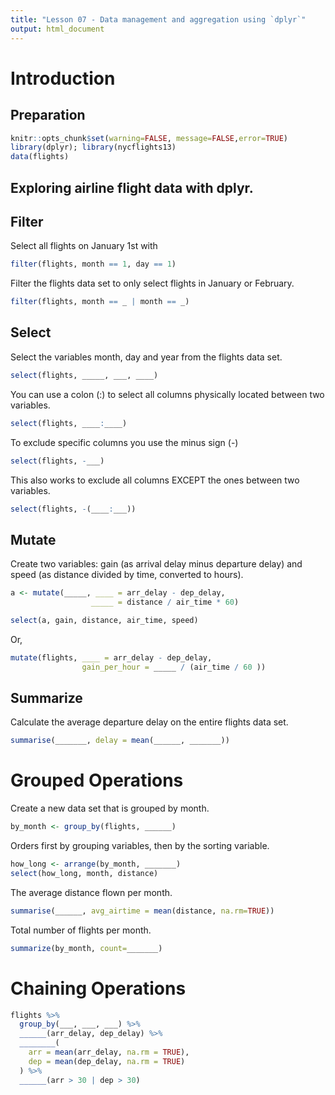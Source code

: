 ```yaml
---
title: "Lesson 07 - Data management and aggregation using `dplyr`"
output: html_document
---
```



# Introduction 

## Preparation

```r
knitr::opts_chunk$set(warning=FALSE, message=FALSE,error=TRUE) 
library(dplyr); library(nycflights13)
data(flights)
```

## Exploring airline flight data with dplyr. 

## Filter

Select all flights on January 1st with 
```r
filter(flights, month == 1, day == 1)
```

Filter the flights data set to only select flights in January or February.
```r
filter(flights, month == _ | month == _)
```

## Select
Select the variables month, day and year from the flights data set. 

```r
select(flights, _____, ___, ____)
```

You can use a colon (:) to select all columns physically located between two variables. 
```r
select(flights, ____:____)
```

To exclude specific columns you use the minus sign (-)
```r
select(flights, -___)
```

This also works to exclude all columns EXCEPT the ones between two variables. 
```r
select(flights, -(____:___))
```


## Mutate

Create two variables: gain (as arrival delay minus departure delay) and speed (as distance divided by time, converted to hours). 
```r
a <- mutate(_____, ____ = arr_delay - dep_delay, 
                  _____ = distance / air_time * 60)

select(a, gain, distance, air_time, speed)
```

Or, 
```r
mutate(flights, ____ = arr_delay - dep_delay, 
                gain_per_hour = _____ / (air_time / 60 ))
```  


## Summarize
Calculate the average departure delay on the entire flights data set. 
```r
summarise(_______, delay = mean(______, _______))
```



# Grouped Operations
Create a new data set that is grouped by month. 

```r
by_month <- group_by(flights, ______)
```

Orders first by grouping variables, then by the sorting variable. 
```r
how_long <- arrange(by_month, _______)
select(how_long, month, distance)
```


The average distance flown per month. 
```r
summarise(______, avg_airtime = mean(distance, na.rm=TRUE))
```

Total number of flights per month. 
```r
summarize(by_month, count=_______)
``` 

# Chaining Operations

```r
flights %>%
  group_by(___, ___, ___) %>%
  ______(arr_delay, dep_delay) %>%
  ________(
    arr = mean(arr_delay, na.rm = TRUE),
    dep = mean(dep_delay, na.rm = TRUE)
  ) %>%
  ______(arr > 30 | dep > 30)
```
